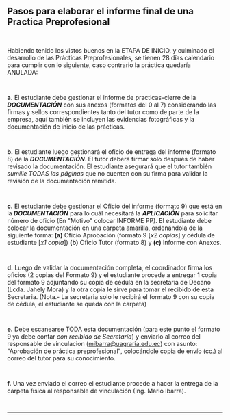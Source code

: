 ## Pasos para elaborar el informe final de una Practica Preprofesional

~~~
 
~~~
Habiendo tenido los vistos buenos en la ETAPA DE INICIO, y culminado el desarrollo de las Prácticas Preprofesionales, se tienen 28 días calendario para cumplir con lo siguiente, caso contrario la práctica quedaría ANULADA:
~~~
 
~~~
**a.** El estudiante debe gestionar el informe de practicas-cierre de la ***DOCUMENTACIÓN*** con sus anexos (formatos del 0 al 7) considerando las firmas y sellos correspondientes tanto del tutor como de parte de la empresa, aquí también se incluyen las evidencias fotográficas y la documentación de inicio de las prácticas.
~~~
 
~~~
**b.** El estudiante luego gestionará el oficio de entrega del informe (formato 8) de la ***DOCUMENTACIÓN***. El tutor deberá firmar sólo después de haber revisado la documentación. El estudiante asegurará que el tutor también *sumille TODAS las páginas* que no cuenten con su firma para validar la revisión de la documentación remitida.
~~~
  
~~~
**c.** El estudiante debe gestionar el Oficio del informe (formato 9) que está en la ***DOCUMENTACIÓN*** para lo cuál necesitará la ***APLICACIÓN*** para solicitar número de oficio (En "Motivo" colocar INFORME PP). El estudiante debe colocar la documentación en una carpeta amarilla, ordenándola de la siguiente forma: **(a)** Oficio Aprobación (formato 9 [*x2 copias*] y cédula de estudiante [*x1 copia*]) **(b)** Oficio Tutor (formato 8) y **(c)** Informe con Anexos.
~~~
 
~~~
**d.** Luego de validar la documentación completa, el coordinador firma los oficios (2 copias del Formato 9) y el estudiante procede a entregar 1 copia del formato 9 adjuntando su copia de cédula en la secretaría de Decano (Lcda. Jahely Mora) y la otra copia le sirve para tomar el recibido de esta Secretaria. (Nota.- La secretaria solo le recibirá el formato 9 con su copia de cédula, el estudiante se queda con la carpeta)
~~~
 
~~~
**e.**  Debe escanearse TODA esta documentación (para este punto el formato 9 ya debe contar *con recibido de Secretaría*) y enviarlo al correo del responsable de vinculacion (mibarra@uagraria.edu.ec) con asunto: "Aprobación de práctica preprofesional", colocándole copia de envío (cc.) al correo del tutor para su conocimiento.
~~~
 
~~~
**f.** Una vez enviado el correo el estudiante procede a hacer la entrega de la carpeta física al responsable de vinculación (Ing. Mario Ibarra). 
~~~
 
~~~
---